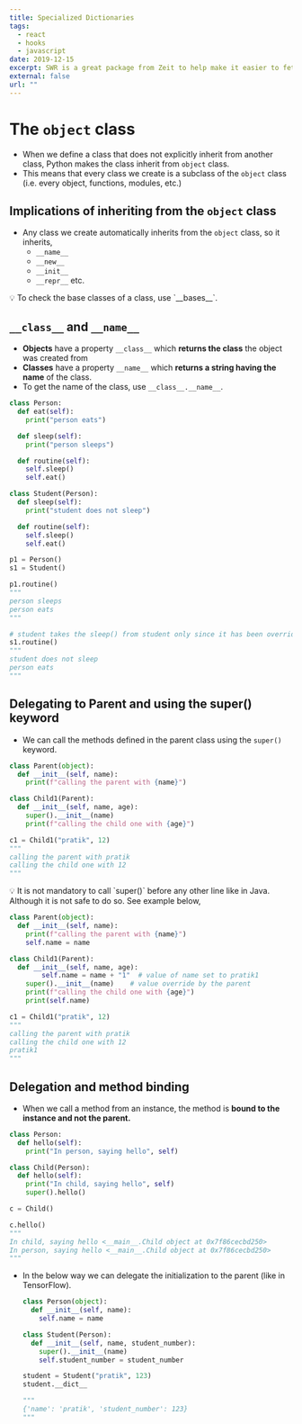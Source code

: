 ```yaml
---
title: Specialized Dictionaries
tags:
  - react
  - hooks
  - javascript
date: 2019-12-15
excerpt: SWR is a great package from Zeit to help make it easier to fetch remote data with hooks. It is based on the stale-while-revalidate RFC
external: false
url: ""
---
```


# The `object` class

- When we define a class that does not explicitly inherit from another class, Python makes the class inherit from `object` class.
- This means that every class we create is a subclass of the `object` class (i.e. every object, functions, modules, etc.)

## Implications of inheriting from the `object` class

- Any class we create automatically inherits from the `object` class, so it inherits,
  - `__name__`
  - `__new__`
  - `__init__`
  - `__repr__`
    etc.

<aside>
💡 To check the base classes of a class, use `__bases__`.

</aside>

## `__class__` and `__name__`

- **Objects** have a property `__class__` which **returns the class** the object was created from
- **Classes** have a property `__name__` which **returns a string having the name** of the class.
- To get the name of the class, use `__class__.__name__`.

```python
class Person:
  def eat(self):
    print("person eats")

  def sleep(self):
    print("person sleeps")

  def routine(self):
    self.sleep()
    self.eat()

class Student(Person):
  def sleep(self):
    print("student does not sleep")

  def routine(self):
    self.sleep()
    self.eat()

p1 = Person()
s1 = Student()

p1.routine()
"""
person sleeps
person eats
"""

# student takes the sleep() from student only since it has been overridden
s1.routine()
"""
student does not sleep
person eats
"""
```

## Delegating to Parent and using the **super()** keyword

- We can call the methods defined in the parent class using the `super()` keyword.

```python
class Parent(object):
  def __init__(self, name):
    print(f"calling the parent with {name}")

class Child1(Parent):
  def __init__(self, name, age):
    super().__init__(name)
    print(f"calling the child one with {age}")

c1 = Child1("pratik", 12)
"""
calling the parent with pratik
calling the child one with 12
"""
```

<aside>
💡 It is not mandatory to call `super()` before any other line like in Java. Although it is not safe to do so. See example below,

</aside>

```python
class Parent(object):
  def __init__(self, name):
    print(f"calling the parent with {name}")
    self.name = name

class Child1(Parent):
  def __init__(self, name, age):
		self.name = name + "1"  # value of name set to pratik1
    super().__init__(name)    # value override by the parent
    print(f"calling the child one with {age}")
    print(self.name)

c1 = Child1("pratik", 12)
"""
calling the parent with pratik
calling the child one with 12
pratik1
"""
```

## Delegation and method binding

- When we call a method from an instance, the method is **bound to the instance and not the parent.**

```python
class Person:
  def hello(self):
    print("In person, saying hello", self)

class Child(Person):
  def hello(self):
    print("In child, saying hello", self)
    super().hello()

c = Child()

c.hello()
"""
In child, saying hello <__main__.Child object at 0x7f86cecbd250>
In person, saying hello <__main__.Child object at 0x7f86cecbd250>
"""
```

- In the below way we can delegate the initialization to the parent (like in TensorFlow).

  ```python
  class Person(object):
    def __init__(self, name):
      self.name = name

  class Student(Person):
    def __init__(self, name, student_number):
      super().__init__(name)
      self.student_number = student_number

  student = Student("pratik", 123)
  student.__dict__

  """
  {'name': 'pratik', 'student_number': 123}
  """
  ```

